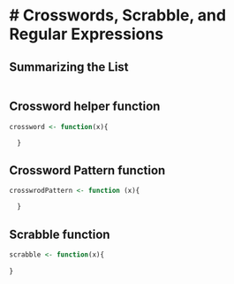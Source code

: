 # Crosswords, Scrabble, and Regular Expressions
========================================================

## Summarizing the List
```r


```


## Crossword helper function
```r
crossword <- function(x){

  }
```


## Crossword Pattern function
```r
crosswrodPattern <- function (x){

  }
```

## Scrabble function
```r
scrabble <- function(x){
  
}
```